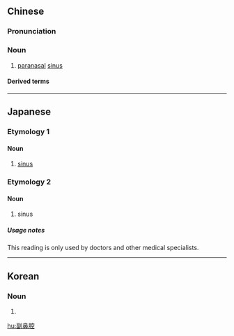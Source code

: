 ==Chinese==
{{zh-forms|type=12}}

===Pronunciation===
{{zh-pron
|m=fùbíqiāng
|c=fu3 bei6 hong1
|cat=n
}}

===Noun===
{{zh-noun}}

# {{lb|zh|anatomy}} [[paranasal]] [[sinus]]

====Derived terms====
{{zh-der|副鼻腔炎}}

----

==Japanese==

===Etymology 1===
{{ja-kanjitab|ふく|び|こう|yomi=on}}

====Noun====
{{ja-noun|ふくびこう}}

# [[sinus]] {{gloss|pouch or cavity in any organ or tissue}}

===Etymology 2===
{{ja-kanjitab|ふく|び|くう|yomi=on}}

====Noun====
{{ja-noun|ふくびくう}}

# {{lb|ja|medical|sort=ふくびくう}} sinus

=====Usage notes=====
This reading is only used by doctors and other medical specialists.

----

==Korean==
{{ko-hanjatab}}

===Noun===
{{ko-noun|hangeul=부비강}}

# {{hanja form of|부비강|sinus}}

[[hu:副鼻腔]]